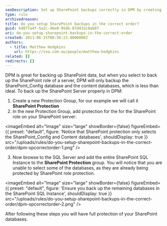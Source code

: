 ```yaml
---
seoDescription: Set up SharePoint backups correctly in DPM by creating a Protection Group and adding SQL databases, ensuring full protection of your SharePoint data.
type: rule
archivedreason:
title: Do you setup SharePoint backups in the correct order?
guid: bd877a4f-5a2c-46e0-95db-07d432c0ab07
uri: do-you-setup-sharepoint-backups-in-the-correct-order
created: 2011-06-15T00:50:23.0000000Z
authors:
  - title: Matthew Hodgkins
    url: https://ssw.com.au/people/matthew-hodgkins
related: []
redirects: []
---
```


DPM is great for backing up SharePoint data, but when you select to back up the SharePoint role of a server, DPM will only backup the SharePoint_Config database and the content databases, which is less than ideal.
To back up the SharePoint Server properly in DPM:

1. Create a new Protection Group, for our example we will call it **SharePoint Protection**
2. In the new Protection Group, add protection for the for the SharePoint role on your SharePoint server:


<imageEmbed
  alt="Image"
  size="large"
  showBorder={false}
  figureEmbed={{
    preset: "default",
    figure: 'Notice that SharePoint protection only selects the SharePoint_Config and Content databases',
    shouldDisplay: true
  }}
  src="/uploads/rules/do-you-setup-sharepoint-backups-in-the-correct-order/dpm-spcorrectorder-1.png"
/>

3. Now browse to the SQL Server and add the entire SharePoint SQL Instance to the **SharePoint Protection** group. You will notice that you are unable to select some of the databases, as they are already being protected by SharePoint role protection.


<imageEmbed
  alt="Image"
  size="large"
  showBorder={false}
  figureEmbed={{
    preset: "default",
    figure: 'Ensure you back up the remaining databases in the SharePoint SQL Instance',
    shouldDisplay: true
  }}
  src="/uploads/rules/do-you-setup-sharepoint-backups-in-the-correct-order/dpm-spcorrectorder-2.png"
/>

After following these steps you will have full protection of your SharePoint databases.